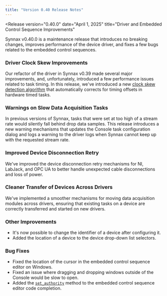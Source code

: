 ```yaml
---
title: "Version 0.40 Release Notes"
---
```



<Release
    version="0.40.0"
    date="April 1, 2025"
    title="Driver and Embedded Control Sequence Improvements"
>

Synnax v0.40.0 is a maintenance release that introduces no breaking changes, improves
performance of the device driver, and fixes a few bugs related to the embedded control
sequences.

### Driver Clock Skew Improvements

Our refactor of the driver in Synnax v0.39 made several major improvements, and,
unfortunately, introduced a few performance issues related to task timing. In this
release, we've introduced a new
[clock skew detection algorithm](/reference/device-drivers/timing) that automatically
corrects for timing offsets in hardware timed tasks.

### Warnings on Slow Data Acquisition Tasks

In previous versions of Synnax, tasks that were set at too high of a stream rate would
silently fall behind drop data samples. This release introduces a new warning mechanisms
that updates the Console task configuration dialog and logs a warning to the driver logs
when Synnax cannot keep up with the requested stream rate.

### Improved Device Disconnection Retry

We've improved the device disconnection retry mechanisms for NI, LabJack, and OPC UA to
better handle unexpected cable disconnections and loss of power.

### Cleaner Transfer of Devices Across Drivers

We've implemented a smoother mechanisms for moving data acquisition modules across
drivers, ensuring that existing tasks on a device are correctly transferred and started
on new drivers.

### Other Improvements

- It's now possible to change the identifier of a device after configuring it.
- Added the location of a device to the device drop-down list selectors.

### Bug Fixes

- Fixed the location of the cursor in the embedded control sequence editor on Windows.
- Fixed an issue where dragging and dropping windows outside of the Console would be
  slow to open.
- Added the [`set_authority`](/reference/control/embedded/reference#control-authority)
  method to the embedded control sequence editor code completion.

</Release>
